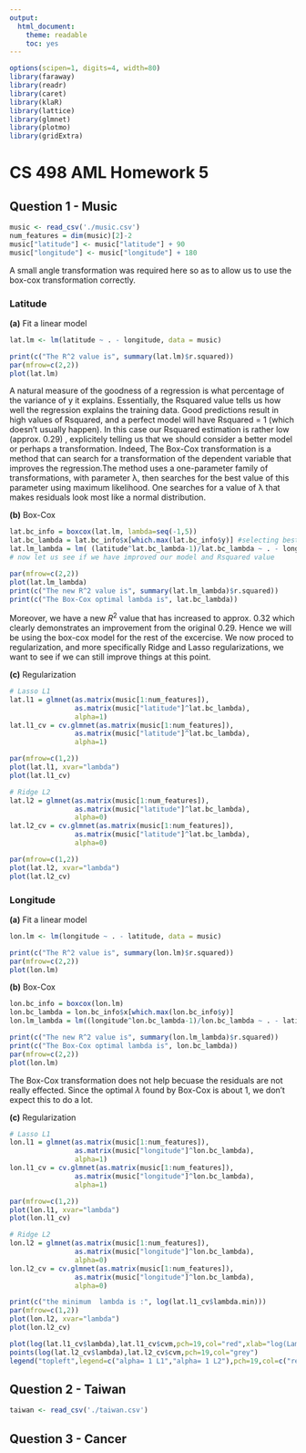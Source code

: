 ```yaml
---
output:
  html_document:
    theme: readable
    toc: yes
---
```

```r
options(scipen=1, digits=4, width=80)
library(faraway)
library(readr)
library(caret)
library(klaR)
library(lattice)
library(glmnet)
library(plotmo)
library(gridExtra)
```

# CS 498 AML Homework 5
## Question 1 - Music
```r
music <- read_csv('./music.csv')
num_features = dim(music)[2]-2
music["latitude"] <- music["latitude"] + 90
music["longitude"] <- music["longitude"] + 180
```
A small angle transformation was required here so as to allow us to use the box-cox transformation correctly.

### Latitude
**(a)** Fit a linear model

```r
lat.lm <- lm(latitude ~ . - longitude, data = music)
```

```r
print(c("The R^2 value is", summary(lat.lm)$r.squared))
par(mfrow=c(2,2))
plot(lat.lm)
```
A natural measure of the goodness of a regression is what percentage of the variance of y it explains. Essentially, the Rsquared value tells us how well the regression explains the training data. Good predictions result in high values of Rsquared, and a perfect model will have Rsquared = 1 (which doesn’t usually happen). In this case our Rsquared estimation is rather low (approx. 0.29) , explicitely telling us that we should consider a better model or perhaps a transformation. Indeed, The Box-Cox transformation is a method that can search for a transformation of the dependent variable that improves the regression.The method uses a one-parameter family of transformations, with parameter λ, then searches for the best value of this parameter using maximum likelihood. One searches for a value of λ that makes residuals look most like a normal distribution.

**(b)** Box-Cox

```r
lat.bc_info = boxcox(lat.lm, lambda=seq(-1,5))
lat.bc_lambda = lat.bc_info$x[which.max(lat.bc_info$y)] #selecting best lambda
lat.lm_lambda = lm( (latitude^lat.bc_lambda-1)/lat.bc_lambda ~ . - longitude, data=music)
# now let us see if we have improved our model and Rsquared value
```

```r
par(mfrow=c(2,2))
plot(lat.lm_lambda)
print(c("The new R^2 value is", summary(lat.lm_lambda)$r.squared))
print(c("The Box-Cox optimal lambda is", lat.bc_lambda))
```
Moreover, we have a new $R^2$ value that has increased to approx. $0.32$ which clearly demonstrates an improvement from the original $0.29$. Hence we will be using the box-cox model for the rest of the excercise. We now proced to regularization, and more specifically Ridge and Lasso regularizations, we want to see if we can still improve things at this point.

**(c)** Regularization
```r
# Lasso L1
lat.l1 = glmnet(as.matrix(music[1:num_features]),
				as.matrix(music["latitude"]^lat.bc_lambda),
				alpha=1)
lat.l1_cv = cv.glmnet(as.matrix(music[1:num_features]),
				as.matrix(music["latitude"]^lat.bc_lambda),
				alpha=1)
```

```r
par(mfrow=c(1,2))
plot(lat.l1, xvar="lambda")
plot(lat.l1_cv)
```


```r
# Ridge L2
lat.l2 = glmnet(as.matrix(music[1:num_features]),
				as.matrix(music["latitude"]^lat.bc_lambda),
				alpha=0)
lat.l2_cv = cv.glmnet(as.matrix(music[1:num_features]),
				as.matrix(music["latitude"]^lat.bc_lambda),
				alpha=0)
```

```r
par(mfrow=c(1,2))
plot(lat.l2, xvar="lambda")
plot(lat.l2_cv)
```


### Longitude
**(a)** Fit a linear model
```r
lon.lm <- lm(longitude ~ . - latitude, data = music)
```

```r
print(c("The R^2 value is", summary(lon.lm)$r.squared))
par(mfrow=c(2,2))
plot(lon.lm)
```

**(b)** Box-Cox

```r
lon.bc_info = boxcox(lon.lm)
lon.bc_lambda = lon.bc_info$x[which.max(lon.bc_info$y)]
lon.lm_lambda = lm((longitude^lon.bc_lambda-1)/lon.bc_lambda ~ . - latitude, data=music)
```

```r
print(c("The new R^2 value is", summary(lon.lm_lambda)$r.squared))
print(c("The Box-Cox optimal lambda is", lon.bc_lambda))
par(mfrow=c(2,2))
plot(lon.lm)
```

The Box-Cox transformation does not help becuase the residuals are not really effected. Since the optimal $\lambda$ found by Box-Cox is about $1$, we don't expect this to do a lot.

**(c)** Regularization
```r
# Lasso L1
lon.l1 = glmnet(as.matrix(music[1:num_features]),
				as.matrix(music["longitude"]^lon.bc_lambda),
				alpha=1)
lon.l1_cv = cv.glmnet(as.matrix(music[1:num_features]),
				as.matrix(music["longitude"]^lon.bc_lambda),
				alpha=1)
```

```r
par(mfrow=c(1,2))
plot(lon.l1, xvar="lambda")
plot(lon.l1_cv)
```

```r
# Ridge L2
lon.l2 = glmnet(as.matrix(music[1:num_features]),
				as.matrix(music["longitude"]^lon.bc_lambda),
				alpha=0)
lon.l2_cv = cv.glmnet(as.matrix(music[1:num_features]),
				as.matrix(music["longitude"]^lon.bc_lambda),
				alpha=0)
```

```r
print(c("the minimum  lambda is :", log(lat.l1_cv$lambda.min)))
par(mfrow=c(1,2))
plot(lon.l2, xvar="lambda")
plot(lon.l2_cv)
```

```r
plot(log(lat.l1_cv$lambda),lat.l1_cv$cvm,pch=19,col="red",xlab="log(Lambda)",ylab=lat.l1_cv$name)
points(log(lat.l2_cv$lambda),lat.l2_cv$cvm,pch=19,col="grey")
legend("topleft",legend=c("alpha= 1 L1","alpha= 1 L2"),pch=19,col=c("red","grey"))
```


## Question 2 - Taiwan
```r
taiwan <- read_csv('./taiwan.csv')
```

## Question 3 - Cancer
